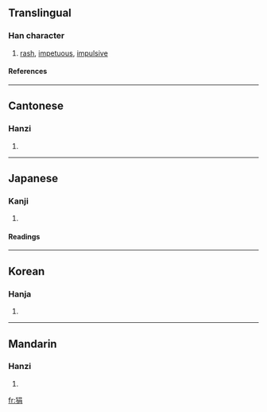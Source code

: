 ==Translingual==
===Han character===
{{Han char|rn=94|rad=犬|as=07|sn=10|four=4622<sub>7</sub>|canj=大竹口月 (KHRB)}}
# [[rash]], [[impetuous]], [[impulsive]]
====References====
{{Han ref|kx=0711.280|dkj=20426|dj=1123.260|hdz=21349.050|uh=72F7|ud=29431|bh=AF58|bd=44888}}

----
==Cantonese==
===Hanzi===
{{yue-hanzi|jyut=|y=gyun3}}
# {{defn|Cantonese}}

----
==Japanese==
===Kanji===
{{ja-kanji|grade=|rs=犬07}}
# {{defn|Japanese}} 
====Readings====
{{ja-readings|on=[[けん]] (ken)|kun=[[ためらう]] (tamerau)}}

----
==Korean==
===Hanja===
{{ko-hanja|hangeul=견|eumhun=|rv=gyeon|mr=kyŏn|y=keyn}}
# {{defn|Korean}}

----
==Mandarin==
===Hanzi===
{{cmn-hanzi|pin=[[juàn]] (juan4), [[mái]] (mai2)|wg=chüan<sup>4</sup>, mai<sup>2</sup>}}
# {{defn|Mandarin}}

[[fr:狷]]